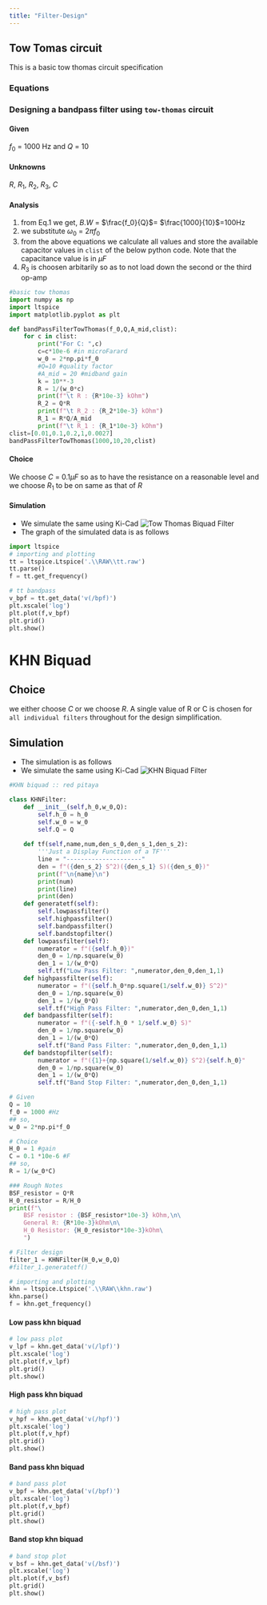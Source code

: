 ```yaml
---
title: "Filter-Design"
---
```


## Tow Tomas circuit
This is a basic tow thomas circuit specification

### Equations
\begin{equation}
    \tag{1}
    Q = \frac{f_0}{B.W}
\end{equation}

\begin{equation}
    \tag{2}
    R = \frac{1}{\omega_0 C}
\end{equation}

\begin{equation}
    \tag{3}
    R_2 = Q R
\end{equation}
\begin{equation}
    \tag{4}
    R_1 = \frac{R Q}{A_{mid}}
\end{equation}


### Designing a bandpass filter using `tow-thomas` circuit

#### Given 

$f_0$ = 1000 Hz and $Q$ = 10

#### Unknowns

$R$, $R_1$, $R_2$, $R_3$, $C$

#### Analysis

1. from Eq.1 we get, $B.W$ = $\frac{f_0}{Q}$= $\frac{1000}{10}$=100Hz
2. we substitute $\omega_0$ = $2\pi f_0$
3. from the above equations we calculate all values and store the available capacitor values in `clist` of the below python code. Note that the capacitance value is in $\mu F$
4. $R_3$ is choosen arbitarily so as to not load down the second or the third op-amp

```python
#basic tow thomas
import numpy as np
import ltspice
import matplotlib.pyplot as plt

def bandPassFilterTowThomas(f_0,Q,A_mid,clist):
    for c in clist:
        print("For C: ",c)
        c=c*10e-6 #in microFarard        
        w_0 = 2*np.pi*f_0
        #Q=10 #quality factor
        #A_mid = 20 #midband gain
        k = 10**-3
        R = 1/(w_0*c)
        print(f"\t R : {R*10e-3} kOhm")
        R_2 = Q*R
        print(f"\t R_2 : {R_2*10e-3} kOhm") 
        R_1 = R*Q/A_mid
        print(f"\t R_1 : {R_1*10e-3} kOhm")
clist=[0.01,0.1,0.2,1,0.0027]
bandPassFilterTowThomas(1000,10,20,clist)
```

#### Choice

We choose $C$ = 0.1$\mu F$ so as to have the resistance on a reasonable level and we choose $R_1$ to be on same as that of $R$

#### Simulation

- We simulate the same using Ki-Cad
![Tow Thomas Biquad Filter](./Schematics/amcd-tow-thomas.svg)
- The graph of the simulated data is as follows

```python
import ltspice
# importing and plotting 
tt = ltspice.Ltspice('.\\RAW\\tt.raw') 
tt.parse() 
f = tt.get_frequency()
```
```python
# tt bandpass
v_bpf = tt.get_data('v(/bpf)')
plt.xscale('log')
plt.plot(f,v_bpf)
plt.grid()
plt.show()
```

# KHN Biquad

## Choice 
we either choose $C$ or we choose $R$. A single value of R or C is chosen for `all individual filters` throughout for the design simplification.

## Simulation
- The simulation is as follows
- We simulate the same using Ki-Cad
![KHN Biquad Filter](./Schematics/KHNbiquad.svg)

```python
#KHN biquad :: red pitaya

class KHNFilter:          
    def __init__(self,h_0,w_0,Q):                
        self.h_0 = h_0
        self.w_0 = w_0
        self.Q = Q        
        
    def tf(self,name,num,den_s_0,den_s_1,den_s_2):
        '''Just a Display Function of a TF'''
        line = "---------------------"
        den = f"({den_s_2} S^2)({den_s_1} S)({den_s_0})"
        print(f"\n{name}\n")
        print(num)            
        print(line)
        print(den)
    def generatetf(self):
        self.lowpassfilter()
        self.highpassfilter()
        self.bandpassfilter()
        self.bandstopfilter()
    def lowpassfilter(self):        
        numerator = f"({self.h_0})"
        den_0 = 1/np.square(w_0)
        den_1 = 1/(w_0*Q)
        self.tf("Low Pass Filter: ",numerator,den_0,den_1,1)   
    def highpassfilter(self):        
        numerator = f"({self.h_0*np.square(1/self.w_0)} S^2)"
        den_0 = 1/np.square(w_0)
        den_1 = 1/(w_0*Q)
        self.tf("High Pass Filter: ",numerator,den_0,den_1,1)
    def bandpassfilter(self):        
        numerator = f"({-self.h_0 * 1/self.w_0} S)"
        den_0 = 1/np.square(w_0)
        den_1 = 1/(w_0*Q)
        self.tf("Band Pass Filter: ",numerator,den_0,den_1,1)
    def bandstopfilter(self):        
        numerator = f"({1}+{np.square(1/self.w_0)} S^2){self.h_0}"
        den_0 = 1/np.square(w_0)
        den_1 = 1/(w_0*Q)
        self.tf("Band Stop Filter: ",numerator,den_0,den_1,1)        

# Given
Q = 10
f_0 = 1000 #Hz
## so,
w_0 = 2*np.pi*f_0

# Choice
H_0 = 1 #gain
C = 0.1 *10e-6 #F
## so,
R = 1/(w_0*C)

### Rough Notes
BSF_resistor = Q*R
H_0_resistor = R/H_0
print(f"\
    BSF resistor : {BSF_resistor*10e-3} kOhm,\n\
    General R: {R*10e-3}kOhm\n\
    H_0 Resistor: {H_0_resistor*10e-3}kOhm\
    ")

# Filter design
filter_1 = KHNFilter(H_0,w_0,Q)
#filter_1.generatetf()

# importing and plotting 
khn = ltspice.Ltspice('.\\RAW\\khn.raw') 
khn.parse() 
f = khn.get_frequency()

```

#### Low pass khn biquad
```python
# low pass plot
v_lpf = khn.get_data('v(/lpf)')
plt.xscale('log')
plt.plot(f,v_lpf)
plt.grid()
plt.show()
```

#### High pass khn biquad

```python
# high pass plot
v_hpf = khn.get_data('v(/hpf)')
plt.xscale('log')
plt.plot(f,v_hpf)
plt.grid()
plt.show()
```

#### Band pass khn biquad

```python
# band pass plot
v_bpf = khn.get_data('v(/bpf)')
plt.xscale('log')
plt.plot(f,v_bpf)
plt.grid()
plt.show()
```

#### Band stop khn biquad

```python
# band stop plot
v_bsf = khn.get_data('v(/bsf)')
plt.xscale('log')
plt.plot(f,v_bsf)
plt.grid()
plt.show()
```
